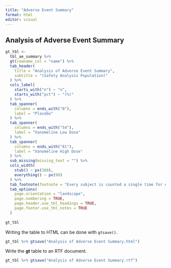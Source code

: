 ```yaml
---
title: "Adverse Event Summary"
format: html
editor: visual
---
```


## Analysis of Adverse Event Summary


```r
gt_tbl <-
  tbl_ae_summary %>%
  gt(rowname_col = "name") %>%
  tab_header(
    title = "Analysis of Adverse Event Summary",
    subtitle = "(Safety Analysis Population)"
  ) %>%
  cols_label(
    starts_with("n") ~ "n",
    starts_with("pct") ~ "(%)"
  ) %>%
  tab_spanner(
    columns = ends_with("0"),
    label = "Placebo"
  ) %>%
  tab_spanner(
    columns = ends_with("54"),
    label = "Xanomeline Low Dose"
  ) %>%
  tab_spanner(
    columns = ends_with("81"),
    label = "Xanomeline High Dose"
  ) %>%
  sub_missing(missing_text = "") %>%
  cols_width(
    stub() ~ px(300),
    everything() ~ px(90)
  ) %>%
  tab_footnote(footnote = "Every subject is counted a single time for each applicable row and column.") %>%
  tab_options(
    page.orientation = "landscape",
    page.numbering = TRUE,
    page.header.use_tbl_headings = TRUE,
    page.footer.use_tbl_notes = TRUE
  )
  
gt_tbl
```
Writing the table to HTML can be done with `gtsave()`.

```r
gt_tbl %>% gtsave("Analysis of Adverse Event Summary.html")
```

Write the **gt** table to an RTF document.

```r
gt_tbl %>% gtsave("Analysis of Adverse Event Summary.rtf")
```

